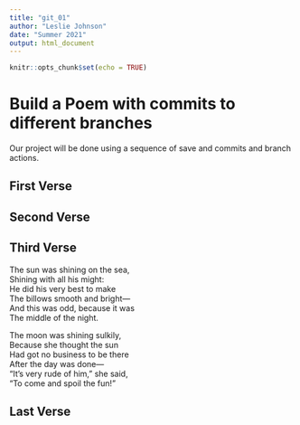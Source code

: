 ```yaml
---
title: "git_01"
author: "Leslie Johnson"
date: "Summer 2021"
output: html_document
---
```


```r
knitr::opts_chunk$set(echo = TRUE)
```
# Build a Poem with commits to different branches
Our project will be done using a sequence of save and commits and branch actions.
<!-- Do not modify or change any text in "!--" bracketed areas such as this --- these are instructions to
you, if you change any of this the git program will notice it and compromise your git merging strategy !-->

## First Verse 
<!--Put the first five lines of a poem by Lewis Carrol in this section!-->



## Second Verse
<!--Put the first five lines of a poem by Robert Frost here!-->

## Third Verse
<!--Put the first two verses of The Walrus and the Carpenter here!-->

The sun was shining on the sea,     
Shining with all his might:     
He did his very best to make     
The billows smooth and bright—      
And this was odd, because it was    
The middle of the night.    

The moon was shining sulkily,    
Because she thought the sun    
Had got no business to be there      
After the day was done—    
“It’s very rude of him,” she said,    
“To come and spoil the fun!”    

## Last Verse
<!--Put a short poem of your choice 8-20 lines,here!-->
